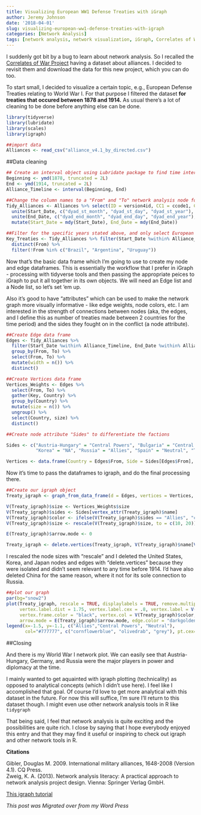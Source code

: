 ```yaml
---
title: Visualizing European WW1 Defense Treaties with iGraph
author: Jeremy Johnson
date: '2018-04-01'
slug: visualizing-european-ww1-defense-treaties-with-igraph
categories: [Network Analysis]
tags: [network analysis, network visualization, iGraph, Correlates of War Project]
---
```



I suddenly got bit by a bug to learn about network analysis. So I recalled the [Correlates of War Project](http://www.correlatesofwar.org/data-sets/formal-alliances) having a dataset about alliances. I decided to revisit them and download the data for this new project, which you can do too.

To start small, I decided to visualize a certain topic, e.g., European Defense Treaties relating to World War I. For that purpose I filtered the dataset **for treaties that occured between 1878 and 1914.** As usual there's a lot of cleaning to be done before anything else can be done. 

```r
library(tidyverse)
library(lubridate)
library(scales)
library(igraph)

##import data
Alliances <- read_csv("alliance_v4.1_by_directed.csv")
```



##Data cleaning
```r
## Create an interval object using Lubridate package to find time intervals for treaties.
Beginning <- ymd(1878, truncated = 2L)
End <- ymd(1914, truncated = 2L)
Alliance_Timeline <- interval(Beginning, End)

##Change the column names to a "From" and "To" network analysis node format, get date columns set up.
Tidy_Alliances <- Alliances %>% select(ID = version4id, CC1 = ccode1, CC2 = ccode2, From = state_name1, To = state_name2, contains("dyad"), defense, neutrality, nonaggression,entente) %>%
  unite(Start_Date, c("dyad_st_month", "dyad_st_day", "dyad_st_year"), sep = "-") %>%
  unite(End_Date, c("dyad_end_month", "dyad_end_day", "dyad_end_year"), sep = "-") %>% 
  mutate(Start_Date = mdy(Start_Date), End_Date = mdy(End_Date)) 

##Filter for the specific years stated above, and only select European countries. 
Key_Treaties <- Tidy_Alliances %>% filter(Start_Date %within% Alliance_Timeline, End_Date %within% Alliance_Timeline) %>%
  distinct(From) %>%
  filter(!From %in% c("Brazil", "Argentina", "Uruguay"))

```

Now that's the basic data frame which I'm going to use to create my node and edge dataframes. This is essentially the workflow that I prefer in iGraph - processing with tidyverse tools and then passing the appropriate peices to iGraph to put it all together in its own objects.  We will need an Edge list and a Node list, so let's set 'em up. 

Also it's good to have "attributes" which can be used to make the network graph more visually informative - like edge weights, node colors, etc. I am interested in the strength of connections between nodes (aka, the edges, and I define this as number of treaties made between 2 countries for the time period) and the sides they fought on in the conflict (a node attribute). 

```r

##Create Edge data frame
Edges <- Tidy_Alliances %>%
  filter(Start_Date %within% Alliance_Timeline, End_Date %within% Alliance_Timeline, From %in% Key_Treaties$From) %>%
  group_by(From, To) %>%
  select(From, To) %>%
  mutate(width = n()) %>%
  distinct()

##Create Vertices data frame
Vertices_Weights <- Edges %>%
  select(From, To) %>%
  gather(Key, Country) %>%
  group_by(Country) %>%
  mutate(size = n()) %>% 
  ungroup() %>%
  select(Country, size) %>%
  distinct()

##Create node attribute "Sides" to differentiate the factions

Sides <- c("Austria-Hungary" = "Central Powers", "Bulgaria" = "Central Powers", "China" = "Allies", "France" = "Allies", "Germany" = "Central Powers", "Greece" = "Neutral", "Italy" = "Central Powers", "Japan" = "NA",
           "Korea" = "NA", "Russia" = "Allies", "Spain" = "Neutral", "Turkey" = "Central Powers", "United Kingdom" = "Allies", "United States of America" = "Allies", "Yugoslavia" = "Allies")

Vertices <- data.frame(Country = Edges$From, Side = Sides[Edges$From], stringsAsFactors = FALSE) %>% distinct()


```

Now it's time to pass the dataframes to igraph, and do the final processing there.
```r
##Create our igraph object
Treaty_igraph <- graph_from_data_frame(d = Edges, vertices = Vertices, directed = F)

V(Treaty_igraph)$size <- Vertices_Weights$size
V(Treaty_igraph)$sides <- Sides[vertex_attr(Treaty_igraph)$name]
V(Treaty_igraph)$color <- ifelse(V(Treaty_igraph)$sides == "Allies", "cornflowerblue", ifelse(V(Treaty_igraph)$sides == "Central Powers", "olivedrab", "gainsboro"))
V(Treaty_igraph)$size <- rescale(V(Treaty_igraph)$size, to = c(10, 20))

E(Treaty_igraph)$arrow.mode <- 0

Treaty_igraph <- delete.vertices(Treaty_igraph, V(Treaty_igraph)$name[V(Treaty_igraph)$name == "United States of America"|V(Treaty_igraph)$name == "Korea"|V(Treaty_igraph)$name == "Japan"])
```
I rescaled the node sizes with "rescale" and I deleted the United States, Korea, and Japan nodes and edges with "delete.vertices" because they were isolated and didn't seem relevant to any time before 1914. I'd have also deleted China for the same reason, where it not for its sole connection to Russia.

```r
##plot our graph
par(bg="snow2")
plot(Treaty_igraph, rescale = TRUE, displaylabels = TRUE, remove.multiple = TRUE,
     vertex.label.dist = 1.75, vertex.label.cex = .8, vertex.label = V(Treaty_igraph)$name, label.cex = 2, edge.curved = .2,
     vertex.frame.color = "black", vertex.col = V(Treaty_igraph)$color, vertex.label.color = "black",
     arrow.mode = E(Treaty_igraph)$arrow.mode, edge.color = "darkgoldenrod2", edge.weight = E(Treaty_igraph)$width, main = "European Treaties 1878-1914", sub = "Defense Pacts and Ententes")
legend(x=-1.5, y=-1.1, c("Allies","Central Powers", "Neutral"), 
       col="#777777", c("cornflowerblue", "olivedrab", "grey"), pt.cex=1, cex=1, bty="n", ncol=1)

```

##Closing 

And there is my World War I network plot. We can easily see that Austria-Hungary, Germany, and Russia were the major players in power and diplomacy at the time.

I mainly wanted to get aquainted with igraph plotting (technicality) as opposed to analytical concepts (which I didn't use here). I feel like I accomplished that goal. Of course I'd love to get more analytical with this dataset in the future. For now this will suffice, I'm sure I'll return to this dataset though. I might even use other network analysis tools in R like ```tidygraph```

That being said, I feel that network analysis is quite exciting and the possibilities are quite rich. I close by saying that I hope everybody enjoyed this entry and that they may find it useful or inspiring to check out igraph and other network tools in R. 

**Citations**

Gibler, Douglas M. 2009. International military alliances, 1648-2008 (Version 4.1). CQ Press.  
Zweig, K. A. (2013). Network analysis literacy: A practical approach to network analysis project design. Vienna: Springer Verlag GmbH.

[This igraph tutorial](http://kateto.net/networks-r-igraph)


*This post was Migrated over from my Word Press*

